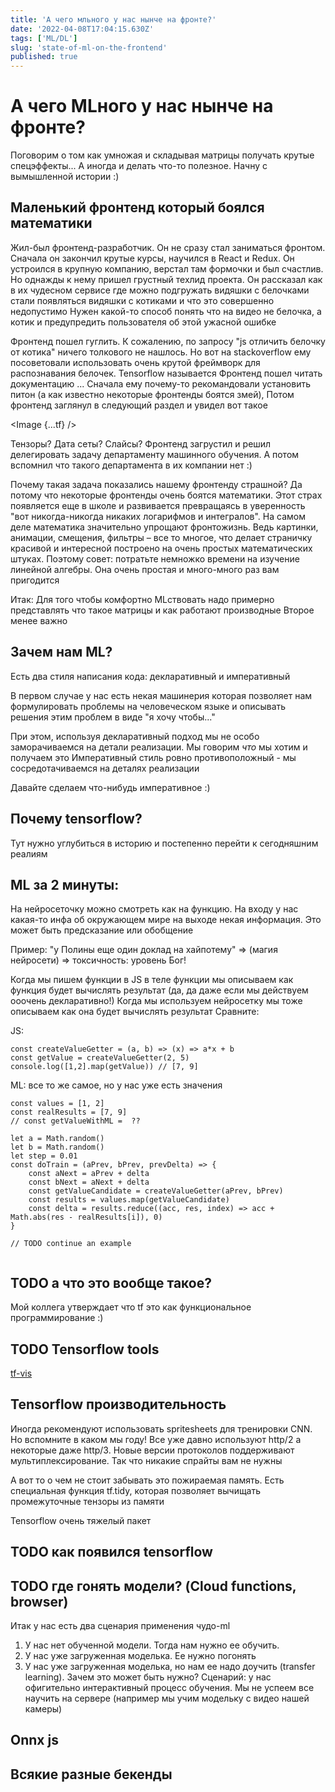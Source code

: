 ```yaml
---
title: 'А чего мльного у нас нынче на фронте?'
date: '2022-04-08T17:04:15.630Z'
tags: ['ML/DL']
slug: 'state-of-ml-on-the-frontend'
published: true
---
```




# А чего MLного у нас нынче на фронте?

Поговорим о том как умножая и складывая матрицы получать крутые спецэффекты... А иногда и делать что-то полезное.
Начну с вымышленной истории :)

## Маленький фронтенд который боялся математики

Жил-был фронтенд-разработчик. Он не сразу стал заниматься фронтом. Сначала он закончил крутые курсы, научился в React и Redux.
Он устроился в крупную компанию, верстал там формочки и был счастлив.
Но однажды к нему пришел грустный техлид проекта.
Он рассказал как в их чудесном сервисе где можно подгружать видяшки с белочками стали появляться видяшки с котиками и что это совершенно недопустимо
Нужен какой-то способ понять что на видео не белочка, а котик и предупредить пользователя об этой ужасной ошибке

Фронтенд пошел гуглить. К сожалению, по запросу "js отличить белочку от котика" ничего толкового не нашлось.
Но вот на stackoverflow ему посоветовали использовать очень крутой фреймворк для распознавания белочек. Tensorflow называется
Фронтенд пошел читать документацию ...
Сначала ему почему-то рекомандовали установить питон (а как известно некоторые фронтенды боятся змей),
Потом фронтенд заглянул в следующий раздел и увидел вот такое

<Image {...tf} />

Тензоры? Дата сеты? Слайсы? Фронтенд загрустил и решил делегировать задачу департаменту машинного обучения. А потом вспомнил что такого департамента в их компании нет :)

Почему такая задача показались нашему фронтенду страшной? Да потому что некоторые фронтенды очень боятся математики. Этот страх появляется еще в школе и развивается превращаясь в уверенность "вот никогда-никогда никаких логарифмов и интегралов".
На самом деле математика значительно упрощают фронтожизнь. Ведь картинки, анимации, смещения, фильтры – все то многое, что делает страничку красивой и интересной построено на очень простых математических штуках.
Поэтому совет: потратьте немножко времени на изучение линейной алгебры. Она очень простая и много-много раз вам пригодится

Итак:
Для того чтобы комфортно MLствовать надо примерно представлять что такое матрицы и как работают производные
Второе менее важно

## Зачем нам ML?

Есть два стиля написания кода: декларативный и императивный

В первом случае у нас есть некая машинерия которая позволяет нам формулировать проблемы на человеческом языке
и описывать решения этим проблем в виде "я хочу чтобы..."

При этом, используя декларативный подход мы не особо заморачиваемся на детали реализации. Мы говорим _что_ мы хотим и получаем это
Императивный стиль ровно противоположный - мы сосредотачиваемся на деталях реализации

Давайте сделаем что-нибудь императивное :)

## Почему tensorflow?

Тут нужно углубиться в историю и постепенно перейти к сегодняшним реалиям

## ML за 2 минуты:

На нейросеточку можно смотреть как на функцию. На входу у нас какая-то инфа об окружающем мире на выходе некая информация. Это может быть предсказание или обобщение

Пример: "у Полины еще один доклад на хайпотему" => (магия нейросети) => токсичность: уровень Бог!

Когда мы пишем функции в JS в теле функции мы описываем как функция будет вычислять результат (да, да даже если мы действуем ооочень декларативно!)
Когда мы используем нейросетку мы тоже описываем как она будет вычислять результат
Сравните:

JS:

```
const createValueGetter = (a, b) => (x) => a*x + b
const getValue = createValueGetter(2, 5)
console.log([1,2].map(getValue)) // [7, 9]
```

ML: все то же самое, но у нас уже есть значения

```
const values = [1, 2]
const realResults = [7, 9]
// const getValueWithML =  ??

let a = Math.random()
let b = Math.random()
let step = 0.01
const doTrain = (aPrev, bPrev, prevDelta) => {
    const aNext = aPrev + delta
    const bNext = aNext + delta
    const getValueCandidate = createValueGetter(aPrev, bPrev)
    const results = values.map(getValueCandidate)
    const delta = results.reduce((acc, res, index) => acc + Math.abs(res - realResults[i]), 0)
}

// TODO continue an example


```

## TODO а что это вообще такое?

Мой коллега утверждает что tf это как функциональное программирование :)

## TODO Tensorflow tools

[tf-vis](https://js.tensorflow.org/api_vis/latest/)

## Tensorflow производительность

Иногда рекомендуют использовать spritesheets для тренировки CNN. Но вспомните в каком мы году!
Все уже давно используют http/2 а некоторые даже http/3. Новые версии протоколов поддерживают мультиплексирование.
Так что никакие спрайты вам не нужны

А вот то о чем не стоит забывать это пожираемая память. Есть специальная функция tf.tidy, которая позволяет вычищать промежуточные тензоры из памяти

Tensorflow очень тяжелый пакет

## TODO как появился tensorflow

## TODO где гонять модели? (Cloud functions, browser)

Итак у нас есть два сценария применения чудо-ml

1. У нас нет обученной модели. Тогда нам нужно ее обучить.
2. У нас уже загруженная моделька. Ее нужно погонять
3. У нас уже загруженная моделька, но нам ее надо доучить (transfer learning). Зачем это может быть нужно?
   Сценарий: у нас офигительно интерактивный процесс обучения. Мы не успеем все научить на сервере (например мы учим модельку с видео нашей камеры)

## Onnx js

## Всякие разные бекенды
